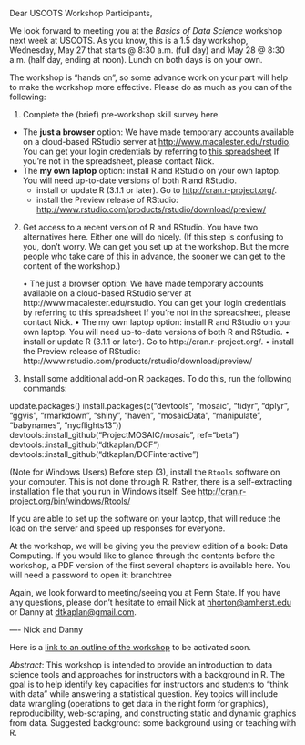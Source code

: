 Dear USCOTS Workshop Participants,          
 
We look forward to meeting you at the *Basics of Data Science* workshop next week at USCOTS. As you know, this is a 1.5 day workshop, Wednesday, May 27 that starts @ 8:30 a.m. (full day) and May 28 @ 8:30 a.m. (half day, ending at noon). Lunch on both days is on your own.

The workshop is "hands on", so some advance work on your part will help to make the workshop more effective. Please do as much as you can of the following:

(1) Complete the (brief) pre-workshop skill survey here.

* The **just a browser** option: We have made temporary accounts available on a cloud-based RStudio server at <http://www.macalester.edu/rstudio>. You can get your login credentials by referring to [this spreadsheet](https://docs.google.com/spreadsheets/d/1vhooM3QG7R7VstLH-asaRprkgpJIlyxOMms_o6fLmso/edit?usp=sharing)  If you're not in the spreadsheet, please contact Nick.
* The **my own laptop** option: install R and RStudio on your own laptop. You will need up-to-date versions of both R and RStudio. 
    * install or update R (3.1.1 or later). Go to <http://cran.r-project.org/>.
    * install the Preview release of RStudio: <http://www.rstudio.com/products/rstudio/download/preview/>

(2) Get access to a recent version of R and RStudio. You have two alternatives here. Either one will do nicely. (If this step is confusing to you, don’t worry. We can get you set up at the workshop. But the more people who take care of this in advance, the sooner we can get to the content of the workshop.)

	• The just a browser option: We have made temporary accounts available on a cloud-based RStudio server at http://www.macalester.edu/rstudio. You can get your login credentials by referring to this spreadsheet If you’re not in the spreadsheet, please contact Nick.
	• The my own laptop option: install R and RStudio on your own laptop. You will need up-to-date versions of both R and RStudio. 
		• install or update R (3.1.1 or later). Go to http://cran.r-project.org/.
		• install the Preview release of RStudio: http://www.rstudio.com/products/rstudio/download/preview/
(3) Install some additional add-on R packages. To do this, run the following commands:

update.packages() 
install.packages(c("devtools", "mosaic", "tidyr", "dplyr", 
                   "ggvis", "rmarkdown", "shiny", "haven", 
                   "mosaicData", "manipulate", "babynames", 
                   "nycflights13")) 
devtools::install_github("ProjectMOSAIC/mosaic", ref="beta") 
devtools::install_github("dtkaplan/DCF") 
devtools::install_github("dtkaplan/DCFinteractive")

(Note for Windows Users) Before step (3), install the `Rtools` software on your computer. This is not done through R.  Rather, there is a self-extracting installation file that you run in Windows itself.  See <http://cran.r-project.org/bin/windows/Rtools/>

If you are able to set up the software on your laptop, that will reduce the load on the server and speed up responses for everyone. 

At the workshop, we will be giving you the preview edition of a book: Data Computing. If you would like to glance through the contents before the workshop, a PDF version of the first several chapters is available here. You will need a password to open it: branchtree

Again, we look forward to meeting/seeing you at Penn State.  If you have any questions, please don’t hesitate to email Nick at <nhorton@amherst.edu> or Danny at <dtkaplan@gmail.com>.  

—- Nick and Danny

Here is a [link to an outline of the workshop](http://dtkaplan.github.io/USCOTS-2015) to be activated soon.

*Abstract*: This workshop is intended to provide an introduction to data science tools and approaches for instructors with a background in R. The goal is to help identify key capacities for instructors and students to "think with data" while answering a statistical question. Key topics will include data wrangling (operations to get data in the right form for graphics), reproducibility, web-scraping, and constructing static and dynamic graphics from data. Suggested background: some background using or teaching with R.
